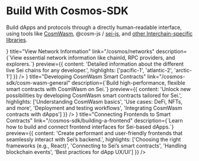 
# Build With Cosmos-SDK

Build dApps and protocols through a directly human-readable interface, using tools like [CosmWasm](https://github.com/CosmWasm/cosmwasm), @cosm-js / [sei-js](https://github.com/sei-protocol/sei-js), and [other Interchain-specific libraries](https://hyperweb.io/stack).

<div className="grid grid-cols-1 md:grid-cols-2 gap-4 my-8">
  <LinkCard
    icon={<IconCoins />}
    title="View Network Information"
    link="/cosmos/networks"
    description={`View essential network information like chainId, RPC providers, and explorers.`}
    preview={{
      content: 'Detailed information about the different live Sei chains for any developer.',
      highlights: ['pacific-1', 'atlantic-2', 'arctic-1']
    }}
  />
  <LinkCard
    icon={<IconBrain />}
    title="Developing CosmWasm Smart Contracts"
    link="/cosmos-sdk/cosm-wasm-general"
    description={`Build high-performance, flexible smart contracts with CosmWasm on Sei.`}
    preview={{
      content: 'Unlock new possibilities by developing CosmWasm smart contracts tailored for Sei.',
      highlights: ['Understanding CosmWasm basics', 'Use cases: DeFi, NFTs, and more', 'Deployment and testing workflows', 'Integrating CosmWasm contracts with dApps']
    }}
  />
  <LinkCard
    icon={<IconLayoutDashboard />}
    title="Connecting Frontends to Smart Contracts"
    link="/cosmos-sdk/building-a-frontend"
    description={`Learn how to build and connect frontend interfaces for Sei-based dApps.`}
    preview={{
      content: 'Create performant and user-friendly frontends that seamlessly interact with Sei’s backend.',
      highlights: ['Choosing the right frameworks (e.g., React)', 'Connecting to Sei’s smart contracts', 'Handling blockchain events', 'Best practices for dApp UX/UI']
    }}
  />
</div>
